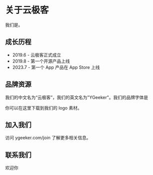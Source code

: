 # 关于云极客

我们是。

## 成长历程

-   2019.6 - 云极客正式成立
-   2019.8 - 第一个开源产品上线
-   2023.7 - 第一个 App 产品在 App Store 上线

## 品牌资源

我们的中文名为“云极客”，我们的英文名为"YGeeker"。我们的品牌字体是

你可以在这里下载到我们的 logo 素材。

## 加入我们

访问 ygeeker.com/join 了解更多相关信息。

## 联系我们

欢迎你

